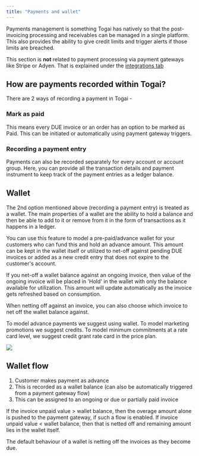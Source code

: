 ```yaml
---
title: "Payments and wallet"
---
```


Payments management is something Togai has natively so that the post-invoicing processing and receivables can be managed in a single platform. This also provides the ability to give credit limits and trigger alerts if those limits are breached.

<Info>This section is **not** related to payment processing via payment gateways like Stripe or Adyen. That is explained under the [integrations tab](/docs/integrations/overview)</Info>


## How are payments recorded within Togai?

There are 2 ways of recording a payment in Togai - 

### Mark as paid

This means every DUE invoice or an order has an option to be marked as Paid. This can be initiated or automatically using payment gateway triggers.


### Recording a payment entry 
Payments can also be recorded separately for every account or account group. Here, you can provide all the transaction details and payment instrument to keep track of the payment entries as a ledger balance.

## Wallet

The 2nd option mentioned above (recording a payment entry) is treated as a wallet. The main properties of a wallet are the ability to hold a balance and then be able to add to it or remove from it in the form of transactions as it happens in a ledger.

You can use this feature to model a pre-paid/advance wallet for your customers who can fund this and hold an advance amount. This amount can be kept in the wallet itself or utilized to net-off against pending DUE invoices or added as a new credit entry that does not expire to the customer's account.

<Tip>If you net-off a wallet balance against an ongoing invoice, then value of the ongoing invoice will be placed in 'Hold' in the wallet with only the balance available for utilization. This amount will update automatically as the invoice gets refreshed based on consumption. </Tip>

<Check>When netting off against an invoice, you can also choose which invoice to net off the wallet balance against.</Check>

<Tip> To model advance payments we suggest using wallet.
 To model marketing promotions we suggest credits. To model minimum commitments at a rate card level, we suggest credit grant rate card in the price plan. </Tip>

<Frame caption="Wallet flows">
  <img src="/docs/images/wallet.png" />
</Frame>

## Wallet flow

1. Customer makes payment as advance
2. This is recorded as a wallet balance (can also be automatically triggered from a payment gateway flow)
3. This can be assigned to an ongoing or due or partially paid invoice

If the invoice unpaid value > wallet balance, then the overage amount alone is pushed to the payment gateway, if such a flow is enabled. If invoice unpaid value < wallet balance, then that is netted off and remaining amount lies in the wallet itself.

The default behaviour of a wallet is netting off the invoices as they become due.